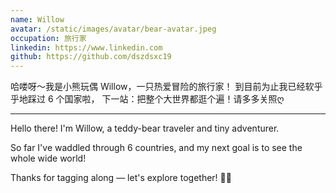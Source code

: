 ```yaml
---
name: Willow
avatar: /static/images/avatar/bear-avatar.jpeg
occupation: 旅行家
linkedin: https://www.linkedin.com
github: https://github.com/dszdsxc19
---
```


哈喽呀～我是小熊玩偶 Willow，一只热爱冒险的旅行家！
到目前为止我已经软乎乎地踩过 6 个国家啦，
下一站：把整个大世界都逛个遍！请多多关照ღ

---

Hello there! I'm Willow, a teddy-bear traveler and tiny adventurer.

So far I've waddled through 6 countries, and my next goal is to see the whole wide world!

Thanks for tagging along — let's explore together! 🧸✨
